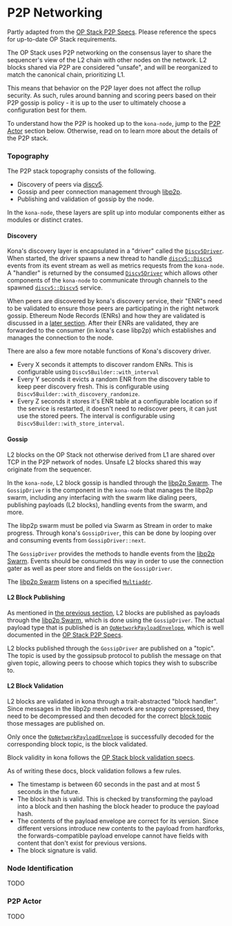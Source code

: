 
# P2P Networking

<Callout type="info">

Partly adapted from the [OP Stack P2P Specs][p2p-specs].
Please reference the specs for up-to-date OP Stack requirements.

</Callout>

The OP Stack uses P2P networking on the consensus layer to share
the sequencer's view of the L2 chain with other nodes on the
network. L2 blocks shared via P2P are considered "unsafe", and
will be reorganized to match the canonical chain, prioritizing L1.

This means that behavior on the P2P layer does not affect the
rollup security. As such, rules around banning and scoring peers
based on their P2P gossip is policy - it is up to the user to
ultimately choose a configuration best for them.

To understand how the P2P is hooked up to the `kona-node`, jump
to the [P2P Actor](#-p2p-actor) section below. Otherwise, read
on to learn more about the details of the P2P stack.


### Topography

The P2P stack topography consists of the following.

- Discovery of peers via [discv5][discv5].
- Gossip and peer connection management through [libp2p][libp2p].
- Publishing and validation of gossip by the node.

In the `kona-node`, these layers are split up into modular
components either as modules or distinct crates.


#### Discovery

Kona's discovery layer is encapsulated in a "driver" called
the [`Discv5Driver`][driver]. When started, the driver spawns a
new thread to handle [`discv5::Discv5`][discv5-service] events
from its event stream as well as metrics requests from the
`kona-node`. A "handler" is returned by the consumed
[`Discv5Driver`][driver] which allows other components of
the `kona-node` to communicate through channels to the
spawned [`discv5::Discv5`][discv5-service] service.

When peers are discovered by kona's discovery service, their
"ENR"s need to be validated to ensure those peers are
participating in the right network gossip. Ethereum Node
Records (ENRs) and how they are validated is discussed in a
[later section](#-node-identification). After their ENRs are
validated, they are forwarded to the consumer (in kona's case
libp2p) which establishes and manages the connection to the
node.

There are also a few more notable functions of Kona's discovery
driver.

- Every X seconds it attempts to discover random ENRs. This is
  configurable using `Discv5Builder::with_interval`
- Every Y seconds it evicts a random ENR from the discovery
  table to keep peer discovery fresh. This is configurable
  using `Discv5Builder::with_discovery_randomize`.
- Every Z seconds it stores it's ENR table at a configurable
  location so if the service is restarted, it doesn't need to
  rediscover peers, it can just use the stored peers. The
  interval is configurable using
  `Discv5Builder::with_store_interval`.


#### Gossip

L2 blocks on the OP Stack not otherwise derived from L1 are
shared over TCP in the P2P network of nodes. Unsafe L2 blocks
shared this way originate from the sequencer.

In the `kona-node`, L2 block gossip is handled through the
[libp2p Swarm][swarm]. The `GossipDriver` is the component
in the `kona-node` that manages the libp2p swarm, including
any interfacing with the swarm like dialing peers, publishing
payloads (L2 blocks), handling events from the swarm, and more.

<Callout type="info">

The libp2p swarm must be polled via Swarm as Stream
in order to make progress.
Through kona's `GossipDriver`, this can be done by looping
over and consuming events from `GossipDriver::next`.

</Callout>

The `GossipDriver` provides the methods to handle events
from the [libp2p Swarm][swarm]. Events should be consumed
this way in order to use the connection gater as well as peer
store and fields on the `GossipDriver`.

The [libp2p Swarm][swarm] listens on a specified
[`Multiaddr`][multiaddr].


#### L2 Block Publishing

As mentioned in [the previous section](#-gossip), L2 blocks
are published as payloads through the [libp2p Swarm][swarm],
which is done using the `GossipDriver`. The actual payload
type that is published is an [`OpNetworkPayloadEnvelope`][env],
which is well documented in the [OP Stack P2P Specs][p2p-specs].

L2 blocks published through the `GossipDriver` are published on
a "topic". The topic is used by the gossipsub protocol to publish
the message on that given topic, allowing peers to choose which
topics they wish to subscribe to.


#### L2 Block Validation

L2 blocks are validated in kona through a trait-abstracted
"block handler". Since messages in the libp2p mesh network are
snappy compressed, they need to be decompressed and then decoded
for the correct [block topic][block-topic] those messages are
published on.

Only once the [`OpNetworkPayloadEnvelope`][env] is successfully
decoded for the corresponding block topic, is the block validated.

<Callout type="info">

Block validity in kona follows the [OP Stack block validation specs][validation].

</Callout>

As of writing these docs, block validation follows a few rules.

- The timestamp is between 60 seconds in the past and at most 5 seconds in the future.
- The block hash is valid. This is checked by transforming the payload into a block
  and then hashing the block header to produce the payload hash.
- The contents of the payload envelope are correct for its version. Since different
  versions introduce new contents to the payload from hardforks, the
  forwards-compatible payload envelope cannot have fields with content that don't exist
  for previous versions.
- The block signature is valid.


### Node Identification

TODO


### P2P Actor

TODO





[validation]: https://specs.optimism.io/protocol/rollup-node-p2p.html#block-validation

[block-topic]: https://specs.optimism.io/protocol/rollup-node-p2p.html#gossip-topics

[multiaddr]: https://docs.rs/libp2p/0.56.0/libp2p/struct.Multiaddr.html

[env]: https://docs.rs/op-alloy-rpc-types-engine/latest/op_alloy_rpc_types_engine/struct.OpNetworkPayloadEnvelope.html

[swarm]: https://docs.rs/libp2p/latest/libp2p/struct.Swarm.html

[discv5-service]: https://docs.rs/discv5/latest/discv5/struct.Discv5.html

[driver]: https://github.com/op-rs/kona/blob/main/crates/node/p2p/src/discv5/mod.rs

[discv5]: https://github.com/ethereum/devp2p/blob/master/discv5/discv5.md
[libp2p]: https://libp2p.io/

[p2p-specs]: https://specs.optimism.io/protocol/rollup-node-p2p.html
